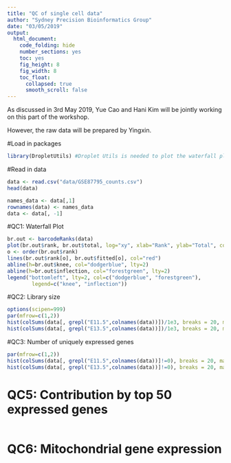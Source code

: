 ```yaml
---
title: "QC of single cell data"
author: "Sydney Precision Bioinformatics Group"
date: "03/05/2019"
output:
  html_document:
    code_folding: hide
    number_sections: yes
    toc: yes
    fig_height: 8
    fig_width: 8
    toc_float:
      collapsed: true
      smooth_scroll: false
---
```



As discussed in 3rd May 2019, Yue Cao and Hani Kim will be jointly working on this part of the workshop. 

However, the raw data will be prepared by Yingxin. 

#Load in packages 
```r
library(DropletUtils) #Droplet Utils is needed to plot the waterfall plot
```


#Read in data

```r

data <- read.csv("data/GSE87795_counts.csv")
head(data)

names_data <- data[,1]
rownames(data) <- names_data
data <- data[, -1]

```


#QC1: Waterfall Plot

```r

br.out <- barcodeRanks(data)
plot(br.out$rank, br.out$total, log="xy", xlab="Rank", ylab="Total", col="royalblue")
o <- order(br.out$rank)
lines(br.out$rank[o], br.out$fitted[o], col="red")
abline(h=br.out$knee, col="dodgerblue", lty=2)
abline(h=br.out$inflection, col="forestgreen", lty=2)
legend("bottomleft", lty=2, col=c("dodgerblue", "forestgreen"),
        legend=c("knee", "inflection"))
```


#QC2: Library size

```r
options(scipen=999)
par(mfrow=c(1,2))
hist(colSums(data[, grepl("E11.5",colnames(data))])/1e3, breaks = 20, main = "E11.5", ylab = "number of cells", xlab = "library size (thousands)", col="gray")
hist(colSums(data[, grepl("E13.5",colnames(data))])/1e3, breaks = 20, main = "E13.5", ylab = "number of cells", xlab = "library size (thousands)", col="gray")

```

#QC3: Number of uniquely expressed genes


```r

par(mfrow=c(1,2))
hist(colSums(data[, grepl("E11.5",colnames(data))]!=0), breaks = 20, main = "E11.5", ylab = "number of cells", xlab = "number of expressed genes", col="gray")
hist(colSums(data[, grepl("E13.5",colnames(data))]!=0), breaks = 20, main = "E13.5", ylab = "number of cells", xlab = "number of expressed genes", col="gray")

```




# QC5: Contribution by top 50 expressed genes
```r

```


# QC6: Mitochondrial gene expression
```r

```

